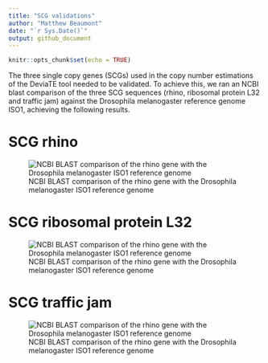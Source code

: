 ```yaml
---
title: "SCG validations"
author: "Matthew Beaumont"
date: "`r Sys.Date()`"
output: github_document
---
```


```r
knitr::opts_chunk$set(echo = TRUE)
```

The three single copy genes (SCGs) used in the copy number estimations of the DeviaTE tool needed to be validated. To achieve this, we ran an NCBI blast comparison of the three SCG sequences (rhino, ribosomal protein L32 and traffic jam) against the Drosophila melanogaster reference genome ISO1, achieving the following results.

# SCG rhino

![NCBI BLAST comparison of the rhino gene with the Drosophila melanogaster ISO1 reference genome](https://github.com/divygenome/Dmel_Pelement_Invasion/blob/main/dna/validations/SCG_validation_rhi.png?raw=true)

# SCG ribosomal protein L32

![NCBI BLAST comparison of the rhino gene with the Drosophila melanogaster ISO1 reference genome](/Volumes/Data/Projects/DmelR2_P-ele/Dmel_Pele_invasion_R/dna/validations/SCG_validation_rpl32.png)

# SCG traffic jam

![NCBI BLAST comparison of the rhino gene with the Drosophila melanogaster ISO1 reference genome](/Volumes/Data/Projects/DmelR2_P-ele/Dmel_Pele_invasion_R/dna/validations/SCG_validation_tj.png)
